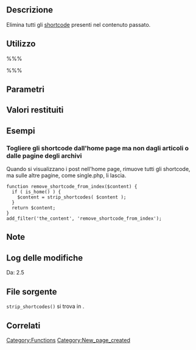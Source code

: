 {{Languages|
{{en|Function Reference/strip shortcodes}}
{{it|Riferimento funzioni/strip shortcodes}}
{{ja|Function Reference/strip shortcodes}}
}}
== Descrizione ==

Elimina tutti gli [[it:Le API degli Shortcode|shortcode]] presenti nel contenuto passato.

== Utilizzo ==

%%%<?php strip_shortcodes( $content ); ?>%%%

== Parametri ==

{{it:Parameter|$content|string|Contenuto da cui rimuovere gli shortcode.}}

== Valori restituiti ==

{{it:Return||string|Contenuto senza gli shortcode.}}

== Esempi ==
===Togliere gli shortcode dall'home page ma non dagli articoli o dalle pagine degli archivi===
Quando si visualizzano i post nell'home page, rimuove tutti gli shortcode, ma sulle altre pagine, come single.php, li lascia.
<pre>
function remove_shortcode_from_index($content) {
  if ( is_home() ) {
    $content = strip_shortcodes( $content );
  }
  return $content;
}
add_filter('the_content', 'remove_shortcode_from_index');
</pre>

== Note ==


== Log delle modifiche ==

Da: 2.5

== File sorgente ==

<tt>strip_shortcodes()</tt> si trova in {{Trac|wp-includes/shortcodes.php}}.

== Correlati ==

{{it:Shortcode Tags}}

{{it:Tag Footer}}

[[Category:Functions]]
[[Category:New_page_created]]